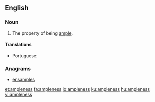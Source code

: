 ==English==

===Noun===
{{en-noun|-}}

# The property of being [[ample]].

====Translations====
{{trans-top|the property of being ample in extent}}
* Portuguese: {{t+|pt|amplidão|f}}
{{trans-mid}}
{{trans-bottom}}

===Anagrams===
* [[ensamples#English|ensamples]]

[[et:ampleness]]
[[fa:ampleness]]
[[io:ampleness]]
[[ku:ampleness]]
[[hu:ampleness]]
[[vi:ampleness]]